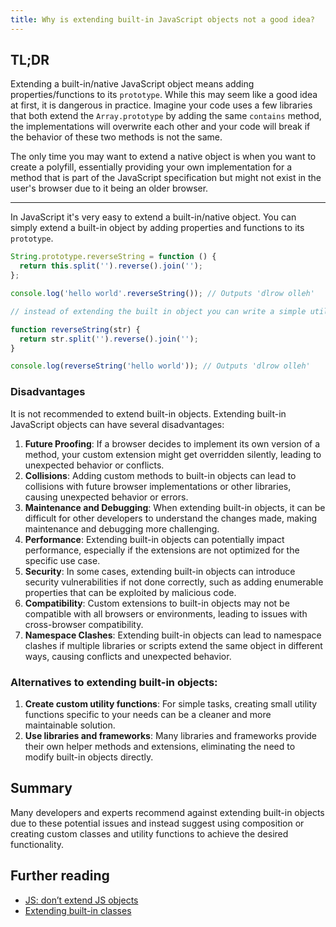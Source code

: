 ```yaml
---
title: Why is extending built-in JavaScript objects not a good idea?
---
```


## TL;DR

Extending a built-in/native JavaScript object means adding properties/functions to its `prototype`. While this may seem like a good idea at first, it is dangerous in practice. Imagine your code uses a few libraries that both extend the `Array.prototype` by adding the same `contains` method, the implementations will overwrite each other and your code will break if the behavior of these two methods is not the same.

The only time you may want to extend a native object is when you want to create a polyfill, essentially providing your own implementation for a method that is part of the JavaScript specification but might not exist in the user's browser due to it being an older browser.

---

In JavaScript it's very easy to extend a built-in/native object. You can simply extend a built-in object by adding properties and functions to its `prototype`.

```js
String.prototype.reverseString = function () {
  return this.split('').reverse().join('');
};

console.log('hello world'.reverseString()); // Outputs 'dlrow olleh'

// instead of extending the built in object you can write a simple utility function to do it

function reverseString(str) {
  return str.split('').reverse().join('');
}

console.log(reverseString('hello world')); // Outputs 'dlrow olleh'
```

### Disadvantages

It is not recommended to extend built-in objects. Extending built-in JavaScript objects can have several disadvantages:

1. **Future Proofing**: If a browser decides to implement its own version of a method, your custom extension might get overridden silently, leading to unexpected behavior or conflicts.
2. **Collisions**: Adding custom methods to built-in objects can lead to collisions with future browser implementations or other libraries, causing unexpected behavior or errors.
3. **Maintenance and Debugging**: When extending built-in objects, it can be difficult for other developers to understand the changes made, making maintenance and debugging more challenging.
4. **Performance**: Extending built-in objects can potentially impact performance, especially if the extensions are not optimized for the specific use case.
5. **Security**: In some cases, extending built-in objects can introduce security vulnerabilities if not done correctly, such as adding enumerable properties that can be exploited by malicious code.
6. **Compatibility**: Custom extensions to built-in objects may not be compatible with all browsers or environments, leading to issues with cross-browser compatibility.
7. **Namespace Clashes**: Extending built-in objects can lead to namespace clashes if multiple libraries or scripts extend the same object in different ways, causing conflicts and unexpected behavior.

### Alternatives to extending built-in objects:

1. **Create custom utility functions**: For simple tasks, creating small utility functions specific to your needs can be a cleaner and more maintainable solution.
2. **Use libraries and frameworks**: Many libraries and frameworks provide their own helper methods and extensions, eliminating the need to modify built-in objects directly.

## Summary

Many developers and experts recommend against extending built-in objects due to these potential issues and instead suggest using composition or creating custom classes and utility functions to achieve the desired functionality.

## Further reading

- [JS: don’t extend JS objects](https://lucybain.com/blog/2014/js-extending-built-in-objects/)
- [Extending built-in classes](https://javascript.info/extend-natives)
